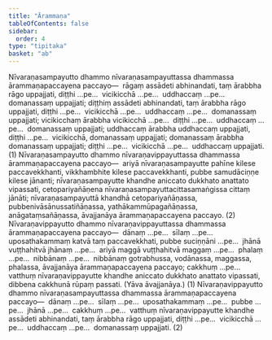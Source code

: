 ```yaml
---
title: "Ārammaṇa"
tableOfContents: false
sidebar:
  order: 4
type: "tipitaka"
basket: "ab"
---
```



<DynamicBreadcrumb />

<Division number="67">

<Paragraph number="2032">
Nīvaraṇasampayutto dhammo nīvaraṇasampayuttassa dhammassa ārammaṇapaccayena paccayo—  rāgaṃ assādeti abhinandati, taṃ ārabbha rāgo uppajjati, diṭṭhi …pe…  vicikicchā …pe…  uddhaccaṃ …pe…  domanassaṃ uppajjati; diṭṭhiṃ assādeti abhinandati, taṃ ārabbha rāgo uppajjati, diṭṭhi …pe…  vicikicchā …pe…  uddhaccaṃ …pe…  domanassaṃ uppajjati; vicikicchaṃ ārabbha vicikicchā …pe…  diṭṭhi …pe…  uddhaccaṃ …pe…  domanassaṃ uppajjati; uddhaccaṃ ārabbha uddhaccaṃ uppajjati, diṭṭhi …pe…  vicikicchā, domanassaṃ uppajjati; domanassaṃ ārabbha domanassaṃ uppajjati; diṭṭhi …pe…  vicikicchā …pe…  uddhaccaṃ uppajjati. (1)
</Paragraph>

<Paragraph number="2033">
Nīvaraṇasampayutto dhammo nīvaraṇavippayuttassa dhammassa ārammaṇapaccayena paccayo—  ariyā nīvaraṇasampayutte pahīne kilese paccavekkhanti, vikkhambhite kilese paccavekkhanti, pubbe samudāciṇṇe kilese jānanti; nīvaraṇasampayutte khandhe aniccato dukkhato anattato vipassati, cetopariyañāṇena nīvaraṇasampayuttacittasamaṅgissa cittaṃ jānāti; nīvaraṇasampayuttā khandhā cetopariyañāṇassa, pubbenivāsānussatiñāṇassa, yathākammūpagañāṇassa, anāgataṃsañāṇassa, āvajjanāya ārammaṇapaccayena paccayo. (2)
</Paragraph>

</Division>
<Division number="68">

<Paragraph number="2034">
Nīvaraṇavippayutto dhammo nīvaraṇavippayuttassa dhammassa ārammaṇapaccayena paccayo—  dānaṃ …pe…  sīlaṃ …pe…  uposathakammaṃ katvā taṃ paccavekkhati, pubbe suciṇṇāni …pe…  jhānā vuṭṭhahitvā jhānaṃ …pe…  ariyā maggā vuṭṭhahitvā maggaṃ …pe…  phalaṃ …pe…  nibbānaṃ …pe…  nibbānaṃ gotrabhussa, vodānassa, maggassa, phalassa, āvajjanāya ārammaṇapaccayena paccayo; cakkhuṃ …pe…  vatthuṃ nīvaraṇavippayutte khandhe aniccato dukkhato anattato vipassati, dibbena cakkhunā rūpaṃ passati. (Yāva āvajjanāya.) (1)
</Paragraph>

<Paragraph number="2035">
Nīvaraṇavippayutto dhammo nīvaraṇasampayuttassa dhammassa ārammaṇapaccayena paccayo—  dānaṃ …pe…  sīlaṃ …pe…  uposathakammaṃ …pe…  pubbe …pe…  jhānā …pe…  cakkhuṃ …pe…  vatthuṃ nīvaraṇavippayutte khandhe assādeti abhinandati, taṃ ārabbha rāgo uppajjati, diṭṭhi …pe…  vicikicchā …pe…  uddhaccaṃ …pe…  domanassaṃ uppajjati. (2)
</Paragraph>
</Division>
